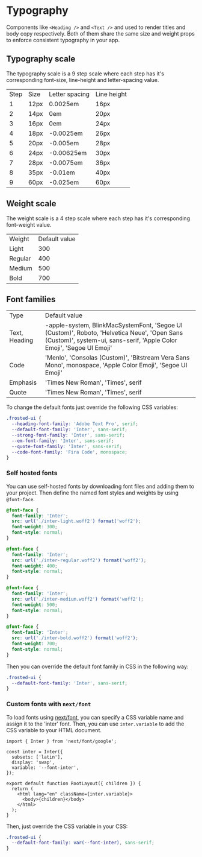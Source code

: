 
<Meta title="2. Typography" />

# Typography

Components like `<Heading />` and `<Text />` and used to render titles and body copy respectively.
Both of them share the same size and weight props to enforce consistent typography in your app.

## Typography scale

The typography scale is a 9 step scale where each step has it's corresponding font-size, line-height and letter-spacing value.

<table>
  <tr>
    <td>Step</td>
    <td>Size</td>
    <td>Letter spacing</td>
    <td>Line height</td>
  </tr>
  <tr>
    <td>1</td>
    <td>12px</td>
    <td>0.0025em</td>
    <td>16px</td>
  </tr>
  <tr>
    <td>2</td>
    <td>14px</td>
    <td>0em</td>
    <td>20px</td>
  </tr>
  <tr>
    <td>3</td>
    <td>16px</td>
    <td>0em</td>
    <td>24px</td>
  </tr>
  <tr>
    <td>4</td>
    <td>18px</td>
    <td>-0.0025em</td>
    <td>26px</td>
  </tr>
  <tr>
    <td>5</td>
    <td>20px</td>
    <td>-0.005em</td>
    <td>28px</td>
  </tr>
  <tr>
    <td>6</td>
    <td>24px</td>
    <td>-0.00625em</td>
    <td>30px</td>
  </tr>
  <tr>
    <td>7</td>
    <td>28px</td>
    <td>-0.0075em</td>
    <td>36px</td>
  </tr>
  <tr>
    <td>8</td>
    <td>35px</td>
    <td>-0.01em</td>
    <td>40px</td>
  </tr>
  <tr>
    <td>9</td>
    <td>60px</td>
    <td>-0.025em</td>
    <td>60px</td>
  </tr>
</table>

## Weight scale

The weight scale is a 4 step scale where each step has it's corresponding font-weight value.

<table>
  <tr>
    <td>Weight</td>
    <td>Default value</td>
  </tr>
  <tr>
    <td>Light</td>
    <td>300</td>
  </tr>
  <tr>
    <td>Regular</td>
    <td>400</td>
  </tr>
  <tr>
    <td>Medium</td>
    <td>500</td>
  </tr>
  <tr>
    <td>Bold</td>
    <td>700</td>
  </tr>
</table>

## Font families

<table>
  <tr>
    <td>Type</td>
    <td>Default value</td>
  </tr>
  <tr>
    <td>Text, Heading</td>
    <td>
      -apple-system, BlinkMacSystemFont, &#39;Segoe UI (Custom)&#39;, Roboto,
      &#39;Helvetica Neue&#39;, &#39;Open Sans (Custom)&#39;, system-ui,
      sans-serif, &#39;Apple Color Emoji&#39;, &#39;Segoe UI Emoji&#39;
    </td>
  </tr>
  <tr>
    <td>Code</td>
    <td>
      &#39;Menlo&#39;, &#39;Consolas (Custom)&#39;, &#39;Bitstream Vera Sans
      Mono&#39;, monospace, &#39;Apple Color Emoji&#39;, &#39;Segoe UI
      Emoji&#39;
    </td>
  </tr>
  <tr>
    <td>Emphasis</td>
    <td>&#39;Times New Roman&#39;, &#39;Times&#39;, serif</td>
  </tr>
  <tr>
    <td>Quote</td>
    <td>&#39;Times New Roman&#39;, &#39;Times&#39;, serif</td>
  </tr>
</table>

To change the default fonts just override the following CSS variables:

```css
.frosted-ui {
  --heading-font-family: 'Adobe Text Pro', serif;
  --default-font-family: 'Inter', sans-serif;
  --strong-font-family: 'Inter', sans-serif;
  --em-font-family: 'Inter', sans-serif;
  --quote-font-family: 'Inter', sans-serif;
  --code-font-family: 'Fira Code', monospace;
}
```

### Self hosted fonts

You can use self-hosted fonts by downloading font files and adding them to your project.
Then define the named font styles and weights by using `@font-face`.

```css
@font-face {
  font-family: 'Inter';
  src: url('./inter-light.woff2') format('woff2');
  font-weight: 300;
  font-style: normal;
}

@font-face {
  font-family: 'Inter';
  src: url('./inter-regular.woff2') format('woff2');
  font-weight: 400;
  font-style: normal;
}

@font-face {
  font-family: 'Inter';
  src: url('./inter-medium.woff2') format('woff2');
  font-weight: 500;
  font-style: normal;
}

@font-face {
  font-family: 'Inter';
  src: url('./inter-bold.woff2') format('woff2');
  font-weight: 700;
  font-style: normal;
}
```

Then you can override the default font family in CSS in the following way:

```css
.frosted-ui {
  --default-font-family: 'Inter', sans-serif;
}
```

### Custom fonts with `next/font`

To load fonts using [next/font](https://nextjs.org/docs/pages/building-your-application/optimizing/fonts),
you can specify a CSS variable name and assign it to the 'inter' font.
Then, you can use `inter.variable` to add the CSS variable to your HTML document.

```tsx
import { Inter } from 'next/font/google';

const inter = Inter({
  subsets: ['latin'],
  display: 'swap',
  variable: '--font-inter',
});

export default function RootLayout({ children }) {
  return (
    <html lang="en" className={inter.variable}>
      <body>{children}</body>
    </html>
  );
}
```

Then, just override the CSS variable in your CSS:

```css
.frosted-ui {
  --default-font-family: var(--font-inter), sans-serif;
}
```
